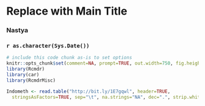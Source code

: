 <!-- R Commander Markdown Template -->

Replace with Main Title
=======================

### Nastya

### `r as.character(Sys.Date())`

```{r echo=FALSE}
# include this code chunk as-is to set options
knitr::opts_chunk$set(comment=NA, prompt=TRUE, out.width=750, fig.height=8, fig.width=8)
library(Rcmdr)
library(car)
library(RcmdrMisc)
```

```{r}
Indometh <- read.table("http://bit.ly/1E7gqwl", header=TRUE, 
  stringsAsFactors=TRUE, sep="\t", na.strings="NA", dec=".", strip.white=TRUE)
```


